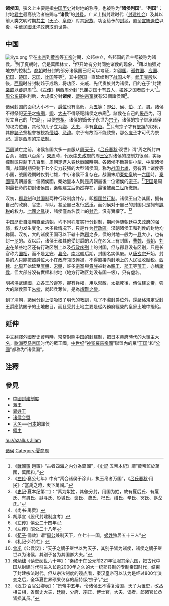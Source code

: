 '''诸侯国'''，狭义上主要是指[[中国历史|中国历史]]对封地的称呼，也被称为“'''诸侯列国'''”、“'''列国'''”；封地[[君主|君主]]最高统治者被赐与“'''诸侯'''”的[[封号|封号]]。广义上指封建时代（[[封建社会|封建社会]]）及其以前人类文明时期[[共主|共主]]（[[天子|天子]]、[[皇帝|皇帝]]）对其[[家族|家族]]、功臣给予的[[封地|封地]]，直至[[宣統退位|宣統退位]]以後，[[中華民國|中華民國]][[北洋政府|北洋政府]]取消[[世爵|世爵]]。

== 中国 ==
{{seealso|春秋五霸|战国七雄|周朝諸侯國列表}}
[[File:Kyo.png|thumb]]
早在[[炎帝|炎帝]]到[[黄帝|黄帝]]等[[五帝|五帝]]时期，众邦林立，各邦国的君主都被称为诸侯。<ref>《[[戰國策|戰國策]]·趙策》“古者四海之内分為萬國”，《[[史記|史記]]·五帝本紀》謂“黃帝監於萬國，萬國和。”</ref>到了[[夏朝|夏朝]]时，仍是萬國林立，<ref>《[[左传|左传]]·襄公七年》中有“禹合诸侯于涂山，执玉帛者万国”，《[[呂氏春秋|呂氏春秋]]·用民》:“當禹之時，天下萬國。”</ref>但开始有分封同姓诸侯的现象，<ref>《[[史记|史记]]·夏本纪第二》：“禹为姒姓，其後分封，用国为姓，故有夏后氏、有扈氏、有男氏、斟寻氏、彤城氏、襃氏、费氏、杞氏、缯氏、辛氏、冥氏、斟戈氏。”</ref>藉以加强对地方的控制<ref>《尚书·禹贡》</ref>。[[商朝|商朝]]时分封的部分诸侯国已经可以考证，如[[邓国|邓国]]、[[孤竹国|孤竹国]]、[[应国|应国]]、[[杞国|杞国]]、[[楚国|楚国]]、[[宋国|宋国]]、[[庇|比国]]等等<ref>胡厚宣《殷代封建制度考》</ref>，其中[[楚国|楚国]]一直延续到了[[战国|战国]]末年。[[武王克殷|武王克殷]]以後，[[西周|西周]]时分封制趋于成熟，将功臣、亲戚、先代贵族封为诸侯，目的在于“封建[[亲戚|亲戚]]以蕃屏周”<ref>《左传》僖公二十四年</ref>。《[[左传|左传]]》稱西周分封“兄弟之国十有五人，姬姓之国者四十人”<ref>《左传》昭公二十八年</ref>。[[周公东征|周公东征]]胜利后，大规模分封'''诸侯'''，[[姬姓|姬姓]][[宗室|宗室]]就有53個諸侯國<ref>《[[荀子|荀子]]·儒效》谓“[[周公|周公]]兼制天下，立七十一国，[[姬姓|姬姓]]独居五十三人”</ref>。

诸侯封国的面积大小不一，[[爵位|爵位]]也有高低，为[[五等爵|五等]]：即[[公爵|公]]、[[侯爵|侯]]、[[伯爵|伯]]、[[子爵|子]]、[[男爵|男]]。諸侯不得祭祀[[天子|天子]]之[[宗廟|宗廟]]，[[卿|卿]]、[[大夫|大夫]]不得祭祀諸侯之宗廟<ref>《礼记·郊特牲》</ref>。諸侯在自己的[[采邑|采邑]]內，可設立自己的「宗廟」，以便[[祭祖|祭祖]]。诸侯的嫡长子永世为[[嫡子|宗子]]，诸侯的宗子继承诸侯的权力位置，其他的儿子立为[[卿|卿]]、[[大夫|大夫]]，享有[[食邑|食邑]]。<ref>[[曾巩|曾巩]]《公侯议》：“天子之嫡子继世以为天子，其别子皆为诸侯，诸侯之嫡子继世以为诸侯，其别子各为其国卿大夫。”</ref>只有宗子才有[[祭祖|祭祖]]的权利，其餘[[諸子|諸子]]祭祖會被視為[[僭越|僭越]]、[[忌諱|忌諱]]。宗子有故而不能致祭，那么[[庶子|庶子]]才可代为祭祀。這是西周的[[宗法制|宗法制]]。

[[西周|西周]]滅亡之前，诸侯各国大多一直服从[[周天子|周天子]]，《[[吕氏春秋|吕氏春秋]]·观世》谓“周之所封四百余，服国八百余”。[[東周|東周]]時，代表[[中央政府|中央政府]]的周[[王室|王室]]对诸侯的控制力很弱，实际控制区只剩下几百里，周朝遂進入[[春秋戰國|春秋戰國]]時期。各诸侯不斷兼併小型、中型诸侯國，战国时期只剩下七个实力较强的大型诸侯国，称为[[战国七雄|战国七雄]]，另有泗上诸侯等小国，战国晚期时仅剩七雄，中小诸侯不复存在。战国末期[[秦始皇|秦始皇]]統一[[六國|六國]]時，[[秦國|秦國]]是周朝最後一個諸侯國，秦始皇本人則是周朝最後一位诸侯的[[宗子|宗子]]。<ref>[[何炳棣|何炳棣]]《读史阅世六十年》：“秦终于在公元前221年征服其余六国，把古代中国从封建时代引进入长逾2000年之久的大一统郡县制的专制帝国时代，结束了封建宗法时代。但从宗法制度的观点看，秦汉皇帝可以认为是经过800年演变之后，全华夏世界硕果仅存的超特级‘宗子’。”</ref>[[卫国|卫国]]是周朝最长命的初封诸侯国，[[秦朝|秦朝]]建立后仍然存在，最後被[[秦二世|秦二世]]所撤銷。

汉初，[[郡县制|郡县制]]和[[封国制|封国制]]两种行政制度并存，即[[郡國並行制|郡國並行制]]。诸侯王自治其国，拥有自己的政府、官吏、军队，甚至自己发行[[货币|货币]]。而列侯对于自己的封国只是拥有[[課税|課税]]的权力。[[七國之亂|七國之亂]]後，諸侯僅為名義上的[[封君|封君]]，沒有實權了。<ref>《[[汉书|汉书]]·百官公卿表》：“景帝中五年，令诸侯王不得复治国，天子为置吏，改丞相曰相，省御史大夫，廷尉、少府、宗正、博士官，大夫、谒者、郎诸官长丞皆损其员。”</ref>

中国歷史自[[漢朝|漢朝]]直至[[清朝|清朝]]，均不同程度实行分封制，期间伴随[[朝廷|朝廷]][[中央政府|中央政府]]的强弱，权力发生变化，大多数情况下，只是作为[[行政區|行政區]]。汉朝诸侯王和列侯的封地均称国。汉初，大的诸侯王国可以下辖十数[[郡|郡]]之多，侯的封地一般为一[[县|县]]大小，也有封一[[乡|乡]]的。汉以后，诸侯王和其他受封爵的人只在名义上有封国，[[曹魏|曹魏]]、[[晋朝|晋朝]]、[[刘宋|刘宋]]在某些地区还有行政区划上以及[[行政|行政]][[序列|序列]]上的封国，但与郡县没有区别，只是长官称为[[国相|国相]]，而不是[[太守|太守]]、[[县令|县令]]。[[南北朝|南北朝]]后期，封国名实俱废。从[[唐玄宗|唐玄宗]]开始，封爵的人只能按照爵位大小在政府领取[[俸禄|俸禄]]，不得直接向封地上的人民征收赋税。[[西魏|西魏]]、[[北周|北周]]开始延至[[唐朝|唐朝]]、[[宋朝|宋朝]]，許多[[宗室|宗室]]與[[貴族|貴族]]被封為[[親王|親王]]、[[郡王|郡王]]等[[藩王|藩王]]，亦稱[[諸侯|諸侯]]，但大部分沒有實權和封地（地方行政区划没有国一级），只有虛名。

明初[[朱元璋|洪武]]建國，立各王於邊塞，握有兵權，用以禦敵，太祖死後，傳位[[建文帝|建文帝]]，強大的諸侯燕王[[朱棣|朱棣]]，就起兵奪位，是為[[靖難之變|靖難之變]]。

到了清朝，諸侯分封上便吸取了明代的教訓，除了不濫封爵位外，還嚴格規定受封王爵應該賜予的土地數目，而且受封土地主要是從內務府經營的皇家土地中撥給。

== 延伸 ==
[[中文|中文]]翻譯外國歷史資料時，常常對照[[中国|中国]]的[[封建制|封建制]]，把[[日本|日本]][[幕府時代|幕府時代]]的大領主[[大名_(稱謂)|大名]]，[[歐洲|歐洲]][[罗马帝国|罗马帝国]]时代的眾王國，[[中世纪|中世纪]]“[[神聖羅馬帝國|神聖羅馬帝國]]”聯盟內的眾“[[王国|王国]]”和“[[公國|公國]]”都称为“诸侯国”。

==注釋==
{{reflist}}

==參見==
*[[中國封建制度|中國封建制度]]
*[[藩王|藩王]]
*[[異姓王|異姓王]]
*[[诸侯会盟|诸侯会盟]]
*[[大名_(稱謂)|大名]]──[[日本|日本]]的諸侯
*[[領主|領主]]

[[Category:诸侯|]]
[[Category:夏商周|Category:夏商周]]

[[hu:Vazallus_állam|hu:Vazallus állam]]